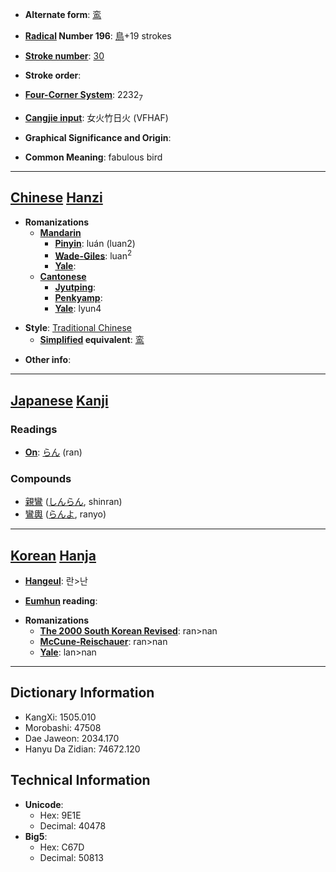 * '''Alternate form''': [[鸾]]

* '''[[Wiktionary:Chinese radical index| Radical]] Number 196''': [[Wiktionary:Chinese radical index 鳥|鳥]]+19 strokes

* '''[[Wiktionary:Chinese total strokes index|Stroke number]]''': [[Wiktionary:Chinese total strokes index 30|30]]

* '''Stroke order''': 

* '''[[Wiktionary:Chinese four corner index|Four-Corner System]]''': 2232<sub>7</sub>

* '''[[Wiktionary:Chinese Cangjie index|Cangjie input]]''': 女火竹日火 (VFHAF)

* '''Graphical Significance and Origin''': 

* '''Common Meaning''': fabulous bird

----

== [[Chinese]] [[Hanzi]] ==

* '''Romanizations'''
** '''[[Mandarin]]'''
*** '''[[Pinyin]]''': luán (luan2)
*** '''[[Wade-Giles]]''': luan<sup>2</sup>
*** '''[[Yale]]''': 
** '''[[Cantonese]]'''
*** '''[[Jyutping]]''':
*** '''[[Penkyamp]]''': 
*** '''[[Yale]]''': lyun4

* '''Style''': [[Traditional Chinese]] 
** '''[[Simplified Chinese|Simplified]] equivalent''': [[鸾]]

* '''Other info''': 

----

== [[Japanese]] [[Kanji]] ==

===Readings===
* '''[[On]]''': [[らん]] (ran)
===Compounds===
*[[親鸞]] ([[しんらん]], shinran)
*[[鸞輿]] ([[らんよ]], ranyo)
----

== [[Korean]] [[Hanja]] ==

* '''[[Hangeul]]''': 란>난

* '''[[Eumhun]] reading''': 

* '''Romanizations'''
** '''[[The 2000 South Korean Revised Romanization|The 2000 South Korean Revised]]''': ran>nan
** '''[[McCune-Reischauer]]''': ran>nan
** '''[[Yale]]''': lan>nan

----

== Dictionary Information ==

* KangXi: 1505.010
* Morobashi: 47508
* Dae Jaweon: 2034.170
* Hanyu Da Zidian: 74672.120

== Technical Information ==

* '''Unicode''':
** Hex: 9E1E
** Decimal: 40478
* '''Big5''':
** Hex: C67D
** Decimal: 50813